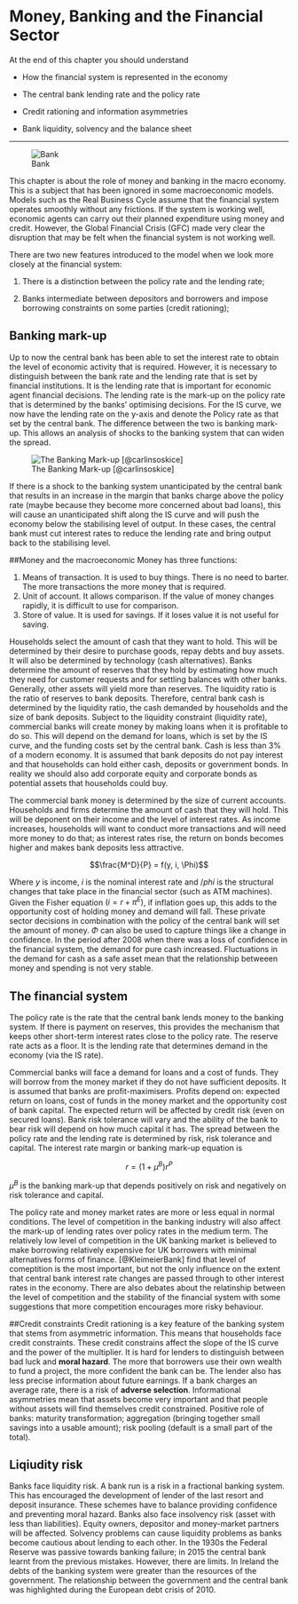 # Money, Banking and the Financial Sector
At the end of this chapter you should understand

* How the financial system is represented in the economy

* The central bank lending rate and the policy rate

* Credit rationing and information asymmetries

* Bank liquidity, solvency and the balance sheet

------
![Bank](./Figures/Money/insurance.jpeg)

This chapter is about the role of money and banking in the macro economy. This is a subject that has been ignored in some macroeconomic models.  Models such as the Real Business Cycle assume that the financial system operates smoothly without any frictions. If the system is working well, economic agents can carry out their planned expenditure using money and credit. However, the Global Financial Crisis (GFC) made very clear the disruption that may be felt when the financial system is not working well.

There are two new features introduced to the model when we look more closely at the financial system: 

1. There is a distinction between the policy rate and the lending rate; 

2. Banks intermediate between depositors and borrowers and impose borrowing constraints on some parties (credit rationing); 

## Banking mark-up
Up to now the central bank has been able to set the interest rate to obtain the level of economic activity that is required.  However, it is necessary to distinguish between the bank rate and the lending rate that is set by financial institutions. It is the lending rate that is important for economic agent financial decisions. The lending rate is the mark-up on the policy rate that is determined by the banks' optimising decisions. For the IS curve, we now have the lending rate on the y-axis and denote the Policy rate as that set by the central bank. The difference between the two is banking mark-up. This allows an analysis of shocks to the banking system that can widen the spread. 

![The Banking Mark-up [@carlinsoskice]](./Figures/Money/markup.jpg)

If there is a shock to the banking system unanticipated by the central bank that results in an increase in the margin that banks charge above the policy rate (maybe because they become more concerned about bad loans), this will cause an unanticipated shift along the IS curve and will push the economy below the stabilising level of output. In these cases, the central bank must cut interest rates to reduce the lending rate and bring output back to the stabilising level. 

##Money and the macroeconomic
Money has three functions: 

1. Means of transaction. It is used to buy things.   There is no need to barter.   The more transactions the more money that is required.
2. Unit of account.  It allows comparison. If the value of money changes rapidly, it is difficult to use for comparison. 
3. Store of value.  It is used for savings. If it loses value it is not useful for saving. 

Households select the amount of cash that they want to hold. This will be determined by their desire to purchase goods, repay debts and buy assets.  It will also be determined by technology (cash alternatives). Banks determine the amount of reserves that they hold by estimating how much they need for customer requests and for settling balances with other banks.  Generally, other assets will yield more than reserves. The liquidity ratio is the ratio of reserves to bank deposits. Therefore, central bank cash is determined by the liquidity ratio, the cash demanded by households and the size of bank deposits. Subject to the liquidity constraint (liquidity rate), commercial banks will create money by making loans when it is profitable to do so. This will depend on the demand for loans, which is set by the IS curve, and the funding costs set by the central bank.  Cash is less than 3% of a modern economy. It is assumed that bank deposits do not pay interest and that households can hold either cash, deposits or government bonds. In reality we should also add corporate equity and corporate bonds as potential assets that households could buy. 

The commercial bank money is determined by the size of current accounts. Households and firms determine the amount of cash that they will hold.  This will be deponent on their income and the level of interest rates. As income increases, households will want to conduct more transactions and will need more money to do that; as interest rates rise, the return on bonds becomes higher and makes bank deposits less attractive. 

$$\frac{M^D}{P} = f(y, i, \Phi)$$

Where $y$ is income, $i$ is the nominal interest rate and $/phi$ is the structural changes that take place in the financial sector (such as ATM machines). Given the Fisher equation $(i = r + \pi^E)$, if inflation goes up, this adds to the opportunity cost of holding money and demand will fall.  These private sector decisions in combination with the policy of the central bank will set the amount of money. $\Phi$ can also be used to capture things like a change in confidence. In the period after 2008 when there was a loss of confidence in the financial system, the demand for pure cash increased. Fluctuations in the demand for cash as a safe asset mean that the relationship betweeen money and spending is not very stable. 

## The financial system
The policy rate is the rate that the central bank lends money to the banking system. If there is payment on reserves, this provides the mechanism that keeps other short-term interest rates close to the policy rate. The reserve rate acts as a floor. It is the lending rate that determines demand in the economy (via the IS rate). 

Commercial banks will face a demand for loans and a cost of funds.  They will borrow from the money market if they do not have sufficient deposits. It is assumed that banks are profit-maximisers. Profits depend on: expected return on loans, cost of funds in the money market and the opportunity cost of bank capital. The expected return will be affected by credit risk (even on secured loans). Bank risk tolerance will vary and the ability of the bank to bear risk will depend on how much capital it has. The spread between the policy rate and the lending rate is determined by risk, risk tolerance and capital. The interest rate margin or banking mark-up equation is 

$$r = (1 + \mu^B)r^P$$

$\mu^B$ is the banking mark-up that depends positively on risk and negatively on risk tolerance and capital. 

The policy rate and money market rates are more or less equal in normal conditions.  The level of competition in the banking industry will also affect the mark-up of lending rates over policy rates in the medium term. The relatively low level of competition in the UK banking market is believed to make borrowing relatively expensive for UK borrowers with minimal alternatives forms of finance.  [@KleimeierBank] find that level of comeptition is the most important, but not the only influence on the extent that central bank interest rate changes are passed through to other interest rates in the economy.  There are also debates about the relatinship between the level of competition and the stability of the financial system with some suggestions that more competition encourages more risky behaviour. 

##Credit constraints
Credit rationing is a key feature of the banking system that stems from asymmetric information. This means that households face credit constraints. These credit constrains affect the slope of the IS curve and the power of the multiplier. It is hard for lenders to distinguish between bad luck and **moral hazard**. The more that borrowers use their own wealth to fund a project, the more confident the bank can be. The lender also has less precise information about future earnings. If a bank charges an average rate, there is a risk of **adverse selection**. Informational asymmetries mean that assets become very important and that people without assets will find themselves credit constrained. Positive role of banks: maturity transformation; aggregation (bringing together small savings into a usable amount); risk pooling (default is a small part of the total).   

## Liqiudity risk
Banks face liquidity risk. A bank run is a risk in a fractional banking system. This has encouraged the development of lender of the last resort and deposit insurance. These schemes have to balance providing confidence and preventing moral hazard. Banks also face insolvency risk (asset with less than liabilities). Equity owners, depositor and money-market partners will be affected. Solvency problems can cause liquidity problems as banks  become cautious about lending to each other. In the 1930s the Federal Reserve was passive towards banking failure; in 2015 the central bank learnt from the previous mistakes. However, there are limits.  In Ireland the debts of the banking system were greater than the resources of the government.  The relationship between the government and the central bank was highlighted during the European debt crisis of 2010. 


